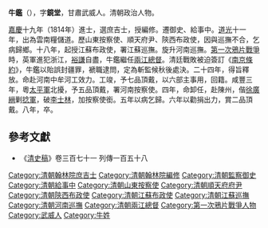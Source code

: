 '''牛鑑'''（{{bd|1785年||1858年|}}），字'''鏡堂'''，甘肅武威人。清朝政治人物。

[[嘉慶|嘉慶]]十九年（1814年）進士，選庶吉士，授編修。遷御史、給事中。[[道光|道光]]十一年，出為雲南糧儲道。歷山東按察使、順天府尹、陝西布政使，因與巡撫不合，乞病歸鄉。十八年，起授江蘇布政使，署江蘇巡撫。旋升河南巡撫。[[第一次鴉片戰爭|第一次鴉片戰爭]]時，英軍進犯浙江，[[裕謙|裕謙]]自盡，牛鑑繼任[[兩江總督|兩江總督]]。清廷戰敗被迫簽訂《[[南京條約|南京條約]]》，牛鑑以貽誤封疆罪，褫職逮問，定為斬監候秋後處決。二十四年，得旨釋放。命赴河南中牟河工效力。工竣，予七品頂戴，以六部主事用，回籍。咸豐三年，粵[[太平軍|太平軍]]北擾，予五品頂戴，署河南按察使。四年，命卸任，赴陳州，偕[[徐廣縉|徐廣縉]]剿[[捻軍|捻軍]]，破[[李士林|李士林]]，加按察使銜。五年以病乞歸。六年以勸捐出力，賞二品頂戴。八年，卒。

==參考文獻==
*《[[清史稿|清史稿]]》卷三百七十一 列傳一百五十八

{{嘉慶十九年甲戌科殿試金榜}}
{{DEFAULTSORT:Niu牛}}
[[Category:清朝翰林院庶吉士|Category:清朝翰林院庶吉士]]
[[Category:清朝翰林院編修|Category:清朝翰林院編修]]
[[Category:清朝監察御史|Category:清朝監察御史]]
[[Category:清朝給事中|Category:清朝給事中]]
[[Category:清朝山東按察使|Category:清朝山東按察使]]
[[Category:清朝順天府府尹|Category:清朝順天府府尹]]
[[Category:清朝陝西布政使|Category:清朝陝西布政使]]
[[Category:清朝江蘇布政使|Category:清朝江蘇布政使]]
[[Category:清朝江蘇巡撫|Category:清朝江蘇巡撫]]
[[Category:清朝河南巡撫|Category:清朝河南巡撫]]
[[Category:清朝兩江總督|Category:清朝兩江總督]]
[[Category:第一次鴉片戰爭人物|Category:第一次鴉片戰爭人物]]
[[Category:武威人|Category:武威人]]
[[Category:牛姓|Category:牛姓]]